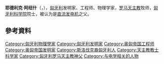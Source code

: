 {{Infobox Scientist
|name              = 耶德利克·阿纽什<br/>Jedlik Ányos
|image             =
|image_size       = 250px
|caption           = 
|birth_date        = {{birth date|1800|1|11}}
|birth_place       = [[斯洛伐克|斯洛伐克]][[泽姆内|泽姆内]]
|death_date        = {{death date and age|1895|12|13|1800|1|11}}
|death_place       = [[匈牙利|匈牙利]][[杰尔|杰尔]]
|residence         = 
|citizenship       = 
|nationality       = [[匈牙利|匈牙利]]
|ethnicity         = 
|field             = [[发明家|发明家]]、[[工程师|工程师]]、[[物理学家|物理学家]]
|work_institutions = 
|alma_mater        = 
|doctoral_advisor  = 
|doctoral_students = 
|known_for         = [[直流发电机|直流发电机]]
|author_abbrev_bot = 
|author_abbrev_zoo = 
|influences        = 
|influenced        = 
|prizes            = 
|religion          = 
|footnotes         = 
|signature         =
}}

'''耶德利克·阿纽什'''（{{lang-hu|'''Jedlik Ányos'''}}，{{bd|1800年|1月11日|1895年|12月13日|catIdx=Jedlik, Anyos}}），[[匈牙利|匈牙利]]发明家、工程师、物理学家，[[罗马天主教|罗马天主教]]牧师，[[匈牙利科学院|匈牙利科学院]]院士，被认为是[[直流发电机|直流发电机]]之父。

== 參考資料 ==
{{reflist}}

{{Authority control}}
{{Hungary-bio-stub}}
{{物理學家小作品}}

{{DEFAULTSORT:Jedlik, Anyos}}
[[Category:匈牙利物理學家|Category:匈牙利物理學家]]
[[Category:匈牙利发明家|Category:匈牙利发明家]]
[[Category:奥匈帝国工程师|Category:奥匈帝国工程师]]
[[Category:奥匈帝国发明家|Category:奥匈帝国发明家]]
[[Category:斯洛伐克裔匈牙利人|Category:斯洛伐克裔匈牙利人]]
[[Category:天主教教士科学家|Category:天主教教士科学家]]
[[Category:匈牙利罗马天主教神父|Category:匈牙利罗马天主教神父]]
[[Category:与电学相关的人物|Category:与电学相关的人物]]